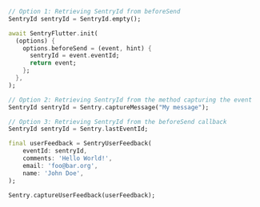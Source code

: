 ```dart
// Option 1: Retrieving SentryId from beforeSend
SentryId sentryId = SentryId.empty();

await SentryFlutter.init(
  (options) {
    options.beforeSend = (event, hint) {
      sentryId = event.eventId;
      return event;
    };
  },
);

// Option 2: Retrieving SentryId from the method capturing the event
SentryId sentryId = Sentry.captureMessage("My message");

// Option 3: Retrieving SentryId from the beforeSend callback
SentryId sentryId = Sentry.lastEventId;

final userFeedback = SentryUserFeedback(
    eventId: sentryId,
    comments: 'Hello World!',
    email: 'foo@bar.org',
    name: 'John Doe',
);

Sentry.captureUserFeedback(userFeedback);
```
